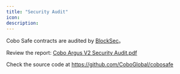 ```yaml
---
title: "Security Audit"
icon: 
description: 
---
```


Cobo Safe contracts are audited by [BlockSec](https://blocksec.com/)。

Review the report: [Cobo Argus V2 Security Audit.pdf](https://1000381913-files.gitbook.io/~/files/v0/b/gitbook-x-prod.appspot.com/o/spaces%2F9vkAV76al2h2nXrQNiew%2Fuploads%2FP31ybv6zIaTZ5c0Dlfbt%2FCobo%20Argus%20V2%20Security%20Audit.pdf?alt=media&token=b00cc74e-1fc1-436f-a5af-5fd7b647547a)

Check the source code at https://github.com/CoboGlobal/cobosafe
